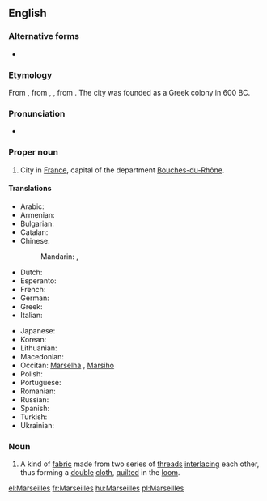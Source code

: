 ==English==
{{wikipedia}}

===Alternative forms===
* {{l|en|Marseille}}

===Etymology===
From {{etyl|fr}} {{term|Marseille|lang=fr}}, from {{etyl|la}} {{term|Massilia|lang=la}}, {{term|Marsilia|lang=la}}, from {{etyl|grc}} {{term|Μασσαλία|tr=Massalía|lang=grc}}. The city was founded as a Greek colony in 600 BC.{{rfe|where did the /r/ come from? also where did the English ''-s'' come from?}}

===Pronunciation===
* {{IPA|/mɑː(ɹ)ˈseɪ(l)(z)/}}

===Proper noun===
{{en-proper noun}}

# City in [[France]], capital of the department [[Bouches-du-Rhône]].

====Translations====
{{trans-top|city in France}}
* Arabic: {{t-|ar|مرسيليا|f|tr=marsiilya|sc=Arab}}
* Armenian: {{t-|hy|Մարսել|tr=Marsel}}
* Bulgarian: {{t-|bg|Марсилия|f|tr=Marsílija|sc=Cyrl}}
* Catalan: {{t+|ca|Marsella|f}}
* Chinese:
*: Mandarin: {{t|cmn|馬賽|sc=Hani}}, {{t|cmn|马赛|tr=Mǎsài|sc=Hani}}
* Dutch: {{t-|nl|Marseille|n}}
* Esperanto: {{t-|eo|Marsejlo}}
* French: {{t+|fr|Marseille|m}}
* German: {{t-|de|Marseille|n}}
* Greek: {{t+|el|Μασσαλία|tr=Massalía}}
* Italian: {{t+|it|Marsiglia|f}}
{{trans-mid}}
* Japanese: {{t-|ja|マルセイユ|tr=Maruseiyu|sc=Jpan}}
* Korean: {{t-|ko|마르세이유|tr=Mareuseiyu|sc=Kore}}
* Lithuanian: {{t-|lt|Marselis|m}}
* Macedonian: {{t-|mk|Марсеј|m|tr=Marséj}}
* Occitan: [[Marselha]] {{f}}, {{qualifier|Mistralian}} [[Marsiho]]
* Polish: {{t+|pl|Marsylia|f}}
* Portuguese: {{t-|pt|Marselha}}
* Romanian: {{t+|ro|Marsilia|f}}
* Russian: {{t+|ru|Марсель|m|tr=Marsél’|sc=Cyrl}}
* Spanish: {{t+|es|Marsella}}
* Turkish: {{t-|tr|Marsilya}}
* Ukrainian: {{t-|uk|Марсель|m|tr=Marsél’|sc=Cyrl}}
{{trans-bottom}}

===Noun===
{{en-noun|-}}

# A kind of [[fabric]] made from two series of [[thread]]s [[interlace|interlacing]] each other, thus forming a [[double]] [[cloth]], [[quilt]]ed in the [[loom]].

[[el:Marseilles]]
[[fr:Marseilles]]
[[hu:Marseilles]]
[[pl:Marseilles]]